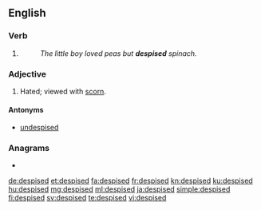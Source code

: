 ==English==

===Verb===
{{head|en|verb form}}

# {{en-past of|despise}}
#: ''The little boy loved peas but '''despised''' spinach.''

===Adjective===
{{en-adj}}

# Hated; viewed with [[scorn]].
#: {{ux|en|The dictator's cruelty made him the most '''despised''' person in the region.}}

====Antonyms====
* [[undespised]]

===Anagrams===
* {{l|en|depsides}}

[[de:despised]]
[[et:despised]]
[[fa:despised]]
[[fr:despised]]
[[kn:despised]]
[[ku:despised]]
[[hu:despised]]
[[mg:despised]]
[[ml:despised]]
[[ja:despised]]
[[simple:despised]]
[[fi:despised]]
[[sv:despised]]
[[te:despised]]
[[vi:despised]]